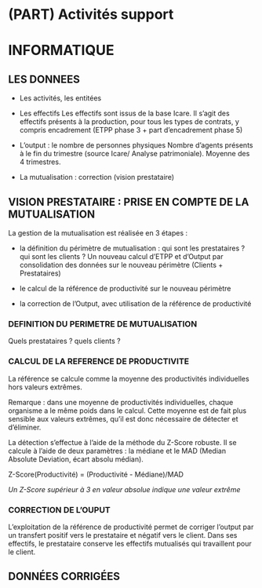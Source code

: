 # (PART) Activités support {-}
# INFORMATIQUE

## LES DONNEES


- Les activités, les entitées

- Les effectifs
Les effectifs sont issus de la base Icare. 
Il s'agit des effectifs présents à la production, pour tous les types de contrats, y compris encadrement (ETPP phase 3 + part d'encadrement phase 5)

- L'output : le nombre de personnes physiques
Nombre d'agents présents à le fin du trimestre (source Icare/ Analyse patrimoniale). Moyenne des 4 trimestres.

- La mutualisation : correction (vision prestataire) 


## VISION PRESTATAIRE : PRISE EN COMPTE DE LA MUTUALISATION

La gestion de la mutualisation est réalisée en 3 étapes :

- la définition du périmètre de mutualisation : qui sont les prestataires ?  qui sont les clients ? Un nouveau calcul d'ETPP et d'Output par consolidation des données sur le nouveau périmètre (Clients + Prestataires) 


- le calcul de la référence de productivité sur le nouveau périmètre

- la correction de l'Output, avec utilisation de la référence de productivité

### DEFINITION DU PERIMETRE DE MUTUALISATION

Quels prestataires ? quels clients ?

### CALCUL DE LA REFERENCE DE PRODUCTIVITE

La référence se calcule comme la moyenne des productivités individuelles hors valeurs extrêmes.

Remarque : dans une moyenne de productivités individuelles, chaque organisme a le même poids dans le calcul. Cette moyenne est de fait plus sensible aux valeurs extrêmes, qu'il est donc nécessaire de détecter et d'éliminer. 

La détection s'effectue à l'aide de la méthode du Z-Score robuste.
Il se calcule à l'aide de deux paramètres : la médiane et le MAD (Median Absolute Deviation, écart absolu médian).

Z-Score(Productivité) = (Productivité - Médiane)/MAD

*Un Z-Score supérieur à 3 en valeur absolue indique une valeur extrême*

### CORRECTION DE L'OUPUT

L'exploitation de la référence de productivité permet de corriger l'output par un transfert positif vers le prestataire et négatif vers le client.
Dans ses effectifs, le prestataire conserve les effectifs mutualisés qui travaillent pour le client. 


## DONNÉES CORRIGÉES

